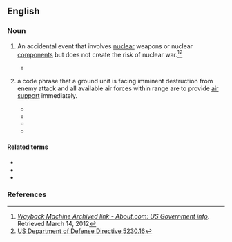 {{also|broken arrow}}
==English==
{{wikipedia}}
===Noun===
{{en-noun|head=[[broken|Broken]] [[arrow|Arrow]]}}

# {{lb|en|US|euphemistic|military}} An accidental event that involves [[nuclear]] weapons or nuclear [[component]]s but does not create the risk of nuclear war.<ref>''[https://web.archive.org/web/20120314091212/http://usgovinfo.about.com/library/weekly/aa081600b.htm Wayback Machine Archived link - About.com: US Government info]''. Retrieved March 14, 2012</ref><ref>[https://www.osti.gov/biblio/6967497-nuclear-accident-incident-public-affairs-guidance-directive US Department of Defense Directive 5230.16]</ref>
#* {{quote-text|lang=en|year=2004|author=Roland Everett Langford|title=Introduction to Weapons of Mass Destruction: Radiological, Chemical, and Biological|page=97|passage=In the US, the code name for a serious nuclear weapons incident is "'''Broken Arrow'''". It is US policy neither to confirm nor deny the existence of nuclear weapons at any specific location; this also applies to '''Broken Arrow''' incidents.}}
# {{lb|en|US|military}} a code phrase that a ground unit is facing imminent destruction from enemy attack and all available air forces within range are to provide [[air support]] immediately.
#* {{quote-book|en|year=2003|title=The American Cavalry in Vietnam: "First Cav"  |author=Jacques-François de Chaunac  |page= 48|ISBN=1563118904 |passage=The FAC urgently sends over his radio a cry for help: "'''Broken Arrow! Broken Arrow!'''' His message unleashes all available close air support in South Vietnam on a priority basis. }}
#* {{quote-book|en|year=2008 |title=Bring Out Your Dead  |author=Terry Ryan  |page=137 |ISBN=1438960832 |passage=Before Caras could respond, the General threw down the mike, turned to his second and said, "Get them all the air support we have, everything. This is '''Broken Arrow'''"  }}
#* {{quote-book|en|year=2010|title=The Phinehas Priesthood |author=Danny W. Davis  |page= |ISBN=0313365369 |passage='''Broken''' Arrow refers to the U.S. military's code word used during the Vietnam War. This call was used only in the direst of tactical situations, when a ground unit was overrun by enemy forces. When "'''Broken Arrow'''" was heard on the radio nets, all available aircraft were diverted to provide close air support for the endangered command.  }}
#* {{quote-book|en|year=2017 |title=Vendetta Protocol |author=Kevin Ikenberry  |page=155 |ISBN= |passage=All Pulse elements, this is Home Plate. '''Broken Arrow'''. I repeat, '''Broken Arrow'''. Forward command of close air-support operations is Rebel Four One. }}

====Related terms====
* {{l|en|Bent Spear}}
* {{l|en|Empty Quiver}}
* {{l|en|Faded Giant}}

===References===
<references/>
